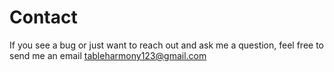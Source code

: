 # Contact

If you see a bug or just want to reach out and ask me a question, feel free to send me an email tableharmony123@gmail.com
